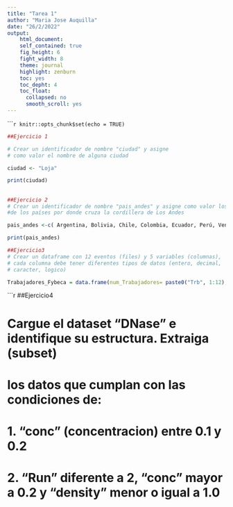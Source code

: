 ```yaml
---
title: "Tarea 1"
author: "Maria Jose Auquilla"
date: "26/2/2022"
output:
    html_document:
    self_contained: true
    fig_height: 6
    fight_width: 8
    theme: journal
    highlight: zenburn
    toc: yes
    toc_depht: 4
    toc_float:
      collapsed: no
      smooth_scroll: yes
---
```

``````r
knitr::opts_chunk$set(echo = TRUE)
```
```r
##Ejercicio 1

# Crear un identificador de nombre "ciudad" y asigne 
# como valor el nombre de alguna ciudad

ciudad <- "Loja"

print(ciudad)

```
##

```r
##Ejercicio 2
# Crear un identificador de nombre "pais_andes" y asigne como valor los nombres 
#de los países por donde cruza la cordillera de Los Andes

pais_andes <-c( Argentina, Bolivia, Chile, Colombia, Ecuador, Perú, Venezuela )

print(pais_andes)
```
```r

##Ejercicio3
# Crear un dataframe con 12 eventos (files) y 5 variables (columnas), 
# cada columna debe tener diferentes tipos de datos (entero, decimal, 
# caracter, logico)

Trabajadores_Fybeca = data.frame(num_Trabajadores= paste0("Trb", 1:12), Nombre = c("Sayra", "Gina", "Wilmer", "lizet", "Maria", "Maria", "Susana", "Anita", "luz", "Andres", "Ernesto", "Lola"), Apellido = c("Valarezo", "Martinez", "Sauca", "Chamba", "Auquilla", "Diaz", "Rhon", "Castro", "Ponton", "Feijo", "", "Macanchi"), Salario = sample(400:1000, 12, replace = TRUE), Num_Dias_vacaciones =sample(10:30, 12, replace = TRUE) )
```
```r
##Ejercicio4

# Cargue el dataset "DNase" e identifique su estructura. Extraiga (subset) 
# los datos que cumplan con las condiciones de: 
#   1. "conc" (concentracion) entre 0.1 y 0.2
#   2. "Run" diferente a 2, "conc" mayor a 0.2 y "density" menor o igual a 1.0